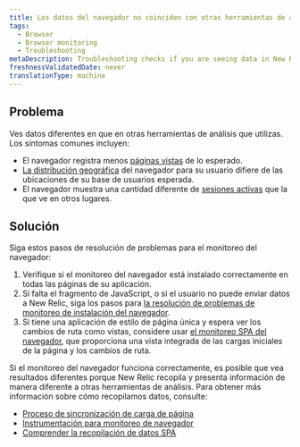 ```yaml
---
title: Los datos del navegador no coinciden con otras herramientas de análisis
tags:
  - Browser
  - Browser monitoring
  - Troubleshooting
metaDescription: Troubleshooting checks if you are seeing data in New Relic that doesn't match other analytics tools.
freshnessValidatedDate: never
translationType: machine
---
```


## Problema

Ves datos diferentes en <InlinePopover type="browser"/>que en otras herramientas de análisis que utilizas. Los síntomas comunes incluyen:

* El navegador registra menos [páginas vistas](/docs/browser/new-relic-browser/additional-standard-features/page-views-insights-your-sites-popularity) de lo esperado.
* [La distribución geográfica](/docs/browser/new-relic-browser/additional-standard-features/geography-webpage-performance-location) del navegador para su usuario difiere de las ubicaciones de su base de usuarios esperada.
* El navegador muestra una cantidad diferente de [sesiones activas](/docs/browser/new-relic-browser/page-load-timing-resources/session-tracking) que la que ve en otros lugares.

## Solución

Siga estos pasos de resolución de problemas para el monitoreo del navegador:

1. Verifique si el monitoreo del navegador está instalado correctamente en todas las páginas de su aplicación.
2. Si falta el fragmento de JavaScript, o si el usuario no puede enviar datos a New Relic, siga los pasos para [la resolución de problemas de monitoreo de instalación del navegador](/docs/browser/new-relic-browser/installation-configuration/troubleshooting-browser-monitoring-installation).
3. Si tiene una aplicación de estilo de página única y espera ver los cambios de ruta como vistas, considere usar [el monitoreo SPA del navegador](/docs/browser/single-page-app-monitoring/get-started/welcome-single-page-app-monitoring), que proporciona una vista integrada de las cargas iniciales de la página y los cambios de ruta.

Si el monitoreo del navegador funciona correctamente, es posible que vea resultados diferentes porque New Relic recopila y presenta información de manera diferente a otras herramientas de análisis. Para obtener más información sobre cómo recopilamos datos, consulte:

* [Proceso de sincronización de carga de página](/docs/browser/new-relic-browser/page-load-timing-resources/page-load-timing-process)
* [Instrumentación para monitoreo de navegador](/docs/browser/new-relic-browser/page-load-timing-resources/instrumentation-browser-monitoring)
* [Comprender la recopilación de datos SPA](/docs/browser/single-page-app-monitoring/use-spa-data/understand-spa-data-collection)
